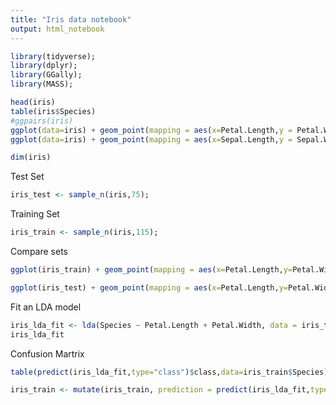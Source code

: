 ```yaml
---
title: "Iris data notebook"
output: html_notebook
---
```


```r
library(tidyverse);
library(dplyr);
library(GGally);
library(MASS);
```


```r
head(iris)
table(iris$Species)
#ggpairs(iris)
ggplot(data=iris) + geom_point(mapping = aes(x=Petal.Length,y = Petal.Width,color=Species))
ggplot(data=iris) + geom_point(mapping = aes(x=Sepal.Length,y = Sepal.Width,color=Species))
```

```r
dim(iris)
```

Test Set
```r
iris_test <- sample_n(iris,75);
```

Training Set
```r
iris_train <- sample_n(iris,115);
```

Compare sets
```r
ggplot(iris_train) + geom_point(mapping = aes(x=Petal.Length,y=Petal.Width,color=Species))

ggplot(iris_test) + geom_point(mapping = aes(x=Petal.Length,y=Petal.Width,color=Species))
```

Fit an LDA model
```r
iris_lda_fit <- lda(Species ~ Petal.Length + Petal.Width, data = iris_train)
iris_lda_fit
```

Confusion Martrix
```r
table(predict(iris_lda_fit,type="class")$class,data=iris_train$Species)
```

```r
iris_train <- mutate(iris_train, prediction = predict(iris_lda_fit,type="class")$class)
```










